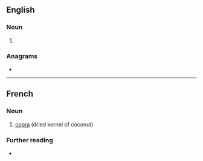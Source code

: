 ==English==

===Noun===
{{en-noun}}

# {{archaic form of|copra|lang=en}}

===Anagrams===
* {{anagrams|en|a=achopr|Chopra|car hop|car-hop|carhop}}

----

==French==
{{wikipedia|lang=fr}}

===Noun===
{{fr-noun|m}}

# [[copra]] (dried kernel of coconut)

===Further reading===
* {{R:TLFi}}